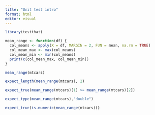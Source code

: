 ```yaml
---
title: "Unit test intro"
format: html
editor: visual
---
```


```r
library(testthat)
```

```r
mean_range <- function(df) {
  col_means <- apply(X = df, MARGIN = 2, FUN = mean, na.rm = TRUE)
  col_mean_max <- max(col_means)
  col_mean_min <- min(col_means)
  print(c(col_mean_max, col_mean_min))
}

mean_range(mtcars)
```

```r
expect_length(mean_range(mtcars), 2)
```

```r
expect_true(mean_range(mtcars)[1] >= mean_range(mtcars)[2])

expect_type(mean_range(mtcars),"double")

expect_true(is.numeric(mean_range(mtcars)))
```
